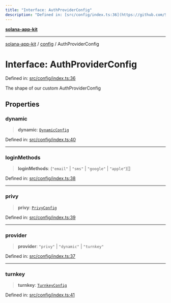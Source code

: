 ```yaml
---
title: "Interface: AuthProviderConfig"
description: "Defined in: [src/config/index.ts:36](https://github.com/SendArcade/solana-social-starter/blob/b27156124ee1831d644b1af765e8d55a2885cd4f/src/config/index.ts#L36)"
---
```


[**solana-app-kit**](../../README.mdx)

***

[solana-app-kit](../../README.mdx) / [config](../README.mdx) / AuthProviderConfig

# Interface: AuthProviderConfig

Defined in: [src/config/index.ts:36](https://github.com/SendArcade/solana-social-starter/blob/b27156124ee1831d644b1af765e8d55a2885cd4f/src/config/index.ts#L36)

The shape of our custom AuthProviderConfig

## Properties

### dynamic

> **dynamic**: [`DynamicConfig`](DynamicConfig.mdx)

Defined in: [src/config/index.ts:40](https://github.com/SendArcade/solana-social-starter/blob/b27156124ee1831d644b1af765e8d55a2885cd4f/src/config/index.ts#L40)

***

### loginMethods

> **loginMethods**: (`"email"` \| `"sms"` \| `"google"` \| `"apple"`)[]

Defined in: [src/config/index.ts:38](https://github.com/SendArcade/solana-social-starter/blob/b27156124ee1831d644b1af765e8d55a2885cd4f/src/config/index.ts#L38)

***

### privy

> **privy**: [`PrivyConfig`](PrivyConfig.mdx)

Defined in: [src/config/index.ts:39](https://github.com/SendArcade/solana-social-starter/blob/b27156124ee1831d644b1af765e8d55a2885cd4f/src/config/index.ts#L39)

***

### provider

> **provider**: `"privy"` \| `"dynamic"` \| `"turnkey"`

Defined in: [src/config/index.ts:37](https://github.com/SendArcade/solana-social-starter/blob/b27156124ee1831d644b1af765e8d55a2885cd4f/src/config/index.ts#L37)

***

### turnkey

> **turnkey**: [`TurnkeyConfig`](TurnkeyConfig.mdx)

Defined in: [src/config/index.ts:41](https://github.com/SendArcade/solana-social-starter/blob/b27156124ee1831d644b1af765e8d55a2885cd4f/src/config/index.ts#L41)
